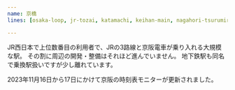 ```yaml
---
name: 京橋
lines: [osaka-loop, jr-tozai, katamachi, keihan-main, nagahori-tsurumiryokuchi]

---
```


JR西日本で上位数番目の利用者で、JRの3路線と京阪電車が乗り入れる大規模な駅。
その割に周辺の開発・整備はそれほど進んでいません。
地下鉄駅も同名で乗換駅扱いですが少し離れています。

2023年11月16日から17日にかけて京阪の時刻表モニターが更新されました。
